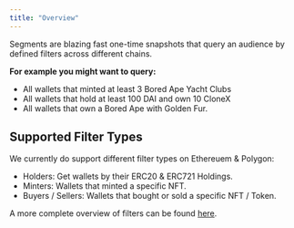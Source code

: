 ```yaml
---
title: "Overview"
---
```


Segments are blazing fast one-time snapshots that query an audience by defined filters across different chains.

**For example you might want to query:**

- All wallets that minted at least 3 Bored Ape Yacht Clubs
- All wallets that hold at least 100 DAI and own 10 CloneX
- All wallets that own a Bored Ape with Golden Fur.


## Supported Filter Types
We currently do support different filter types on Ethereuem & Polygon:

- Holders: Get wallets by their ERC20 & ERC721 Holdings.
- Minters: Wallets that minted a specific NFT.
- Buyers / Sellers: Wallets that bought or sold a specific NFT / Token.

A more complete overview of filters can be found [here](./filters).